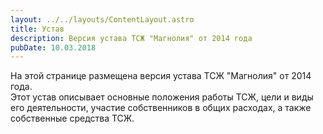 ```yaml
---
layout: ../../layouts/ContentLayout.astro
title: Устав
description: Версия устава ТСЖ "Магнолия" от 2014 года
pubDate: 10.03.2018
---
```


На этой странице размещена версия устава ТСЖ "Магнолия" от 2014 года.\
Этот устав описывает основные положения работы ТСЖ, цели и виды его деятельности, участие собственников в общих расходах, а также собственные средства ТСЖ.

<PdfCard pdfUrl="/files/documents/ustav.pdf" />
